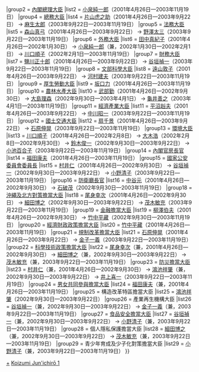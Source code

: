 {{Navbox
|name = 第一次小泉內閣
|title = [[第一次小泉內閣]]
|state = {{{state|collapsed}}}
|list1 = {{#ifeq:{{{1}}}|nocat||
{{Navbox with columns|child
|fullwidth = true
|colstyle = text-align: center; vertical-align: middle;
|oddcolstyle = background: #e9e9e9;
|evencolstyle = background: #f9f9f9;
|col1width = 20%
|col2width = 60%
|col3width = 20%
|col1 = [[第二次森內閣]]<br /><small>（[[:Template:第二次森內閣|模板]]）</small>
|col2 = '''[[第一次小泉內閣 (第一次改造)|第一次改造內閣]]''' - '''[[第一次小泉內閣 (第二次改造)|第二次改造內閣]]'''<br />（2001年4月26日—2003年11月19日）
|col3 = [[第二次小泉內閣]]<br /><small>（[[:Template:第二次小泉內閣|模板]]）</small>
}}
}}
|group2  = [[內閣總理大臣]]
|list2   = [[小泉純一郎]]（2001年4月26日—2003年11月19日）
|group4  = [[總務大臣]]
|list4   = [[片山虎之助]]（2001年4月26日—2003年9月22日） → [[麻生太郎]]（2003年9月22日—2003年11月19日）
|group5  = [[法務大臣]]
|list5   = [[森山真弓]]（2001年4月26日—2003年9月22日） → [[野澤太三]]（2003年9月22日—2003年11月19日） 
|group6  = [[外務大臣 (日本)|外務大臣]]
|list6   = [[田中真紀子]]（2001年4月26日—2002年1月30日） → [[小泉純一郎]]（兼，2002年1月30日—2002年2月1日） → [[川口順子]]（2002年2月1日—2003年11月19日） 
|group7  = [[財務大臣]]
|list7   = [[鹽川正十郎]]（2001年4月26日—2003年9月22日） → [[谷垣禎一]]（2003年9月22日—2003年11月19日） 
|group8  = [[文部科學大臣]]
|list8   = [[遠山敦子]]（2001年4月26日—2003年9月22日） → [[河村建夫]]（2003年9月22日—2003年11月19日） 
|group9  = [[厚生勞動大臣]]
|list9   = [[坂口力]]（2001年4月26日—2003年11月19日）
|group10  = [[農林水產大臣]]
|list10   = [[武部勤]]（2001年4月26日—2002年9月30日） → [[大島理森]]（2002年9月30日—2003年4月1日） → [[龜井善之]]（2003年4月1日—2003年11月19日）
|group11  = [[經濟產業大臣]]
|list11   = [[平沼赳夫]]（2001年4月26日—2003年9月22日） → [[中川昭一]]（2003年9月22日—2003年11月19日） 
|group12  = [[國土交通大臣]]
|list12   = [[扇千景]]（2001年4月26日—2003年9月22日） → [[石原伸晃]]（2003年9月22日—2003年11月19日） 
|group13  = [[環境大臣]]
|list13   = [[川口順子]]（2001年4月26日—2002年2月8日） → [[大木浩]]（2002年2月8日—2002年9月30日） → [[鈴木俊一 (眾議院議員)|鈴木俊一]]（2002年9月30日—2003年9月22日） → [[小池百合子]]（2003年9月22日—2003年11月19日） 
|group14 = [[內閣官房長官]]
|list14  = [[福田康夫]]（2001年4月26日—2003年11月19日） 
|group15 = [[國家公安委員會委員長]]
|list15  = [[村井仁]]（2001年4月26日—2002年9月30日） → [[谷垣禎一]]（2002年9月30日—2003年9月22日） → [[小野清子]]（2003年9月22日—2003年11月19日）
|group16 = [[防衛廳長官]]
|list16  = [[中谷元]]（2001年4月26日—2002年9月30日） → [[石破茂]]（2002年9月30日—2003年11月19日） 
|group18  = [[內閣府特命擔當大臣（沖繩及北方對策擔當）|沖繩及北方對策擔當大臣]]
|list18   = [[尾身幸次]]（2001年4月26日—2002年9月30日） → [[細田博之]]（2002年9月30日—2003年9月22日） → [[茂木敏充]]（2003年9月22日—2003年11月19日）
|group19  = [[內閣府特命擔當大臣（金融擔當）|金融擔當大臣]]
|list19   = [[柳澤伯夫]]（2001年4月26日—2002年9月30日） → [[竹中平藏]]（2002年9月30日—2003年11月19日）
|group20  = [[內閣府特命擔當大臣（經濟財政政策擔當）|經濟財政政策擔當大臣]]
|list20   = [[竹中平藏]]（2001年4月26日—2003年11月19日）
|group21  = [[內閣府特命擔當大臣（規制改革擔當）|規制改革擔當大臣]]
|list21   = [[石原伸晃]]（2001年4月26日—2003年9月22日） → [[金子一義]]（2003年9月22日—2003年11月19日） 
|group22  = [[內閣府特命擔當大臣（科學技術政策擔當）|科學技術政策擔當大臣]]
|list22   = [[尾身幸次]]（兼，2001年4月26日—2002年9月30日） → [[細田博之]]（兼，2002年9月30日—2003年9月22日） → [[茂木敏充]]（兼，2003年9月22日—2003年11月19日）
|group23  = [[內閣府特命擔當大臣（防災擔當）|防災擔當大臣]]
|list23   = [[村井仁]]（兼，2001年4月26日—2002年9月30日） → [[鴻池祥肇]]（兼，2002年9月30日—2003年9月22日） → [[井上喜一]]（2003年9月22日—2003年11月19日） 
|group24 = [[內閣府特命擔當大臣（男女共同參與擔當）|男女共同參與擔當大臣]]
|list24  = [[福田康夫]]（兼，2001年4月26日—2003年11月19日） 
|group25 = 構造改革特區擔當大臣
|list25  = [[鴻池祥肇]]（2002年9月30日—2003年9月22日）
|group26 = 產業再生機構大臣
|list26  = [[谷垣禎一]]（兼，2002年9月30日—2003年9月22日） → [[金子一義]]（兼，2003年9月22日—2003年11月19日）
|group27 = [[內閣府特命擔當大臣（食品安全擔當）|食品安全擔當大臣]]
|list27  = [[谷垣禎一]]（兼，2002年9月30日—2003年9月22日） → [[小野清子]]（兼，2003年9月22日—2003年11月19日）
|group28 = 個人隱私保護擔當大臣
|list28  = [[細田博之]]（兼，2002年9月30日—2003年9月22日） → [[茂木敏充]]（兼，2003年9月22日—2003年11月19日）
|group29 = 青少年育成及少子化對策擔當大臣
|list29  = [[小野清子]]（兼，2003年9月22日—2003年11月19日）
}}
<noinclude>
[[Category:第一次小泉內閣閣僚|+]]
[[Category:日本內閣模板|Koizumi Jun'ichirō 1]]
</noinclude>